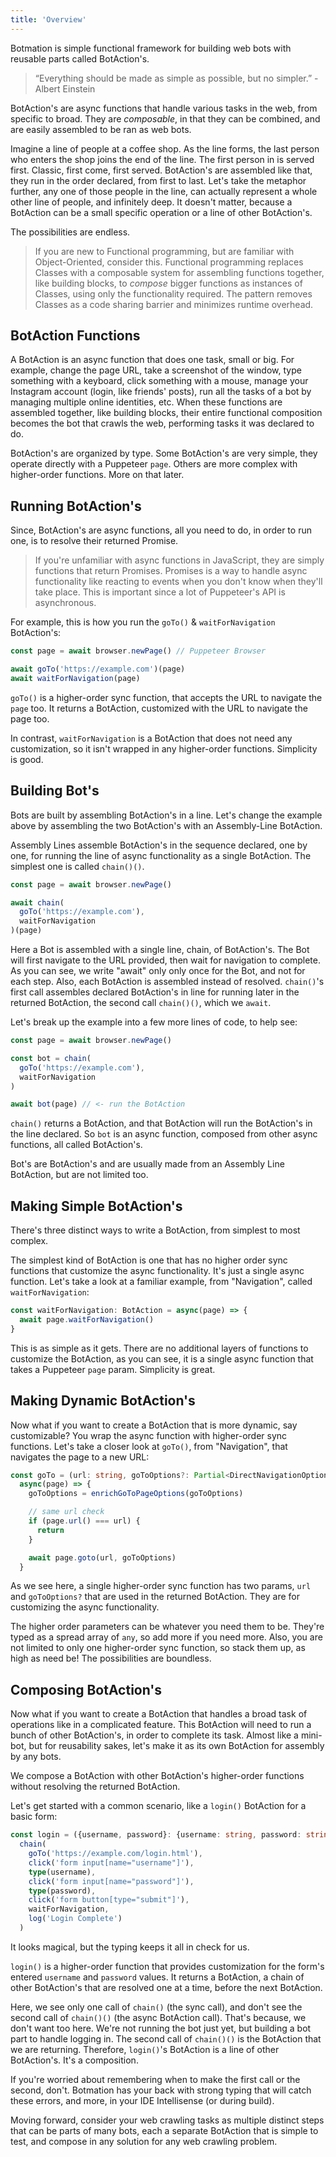 ---
title: 'Overview'
---

Botmation is simple functional framework for building web bots with reusable parts called BotAction's.

> “Everything should be made as simple as possible, but no simpler.” - Albert Einstein

BotAction's are async functions that handle various tasks in the web, from specific to broad. They are *composable*, in that they can be combined, and are easily assembled to be ran as web bots.

Imagine a line of people at a coffee shop. As the line forms, the last person who enters the shop joins the end of the line. The first person in is served first. Classic, first come, first served. BotAction's are assembled like that, they run in the order declared, from first to last. Let's take the metaphor further, any one of those people in the line, can actually represent a whole other line of people, and infinitely deep. It doesn't matter, because a BotAction can be a small specific operation or a line of other BotAction's. 

The possibilities are endless.

> If you are new to Functional programming, but are familiar with Object-Oriented, consider this. Functional programming replaces Classes with a composable system for assembling functions together, like building blocks, to *compose* bigger functions as instances of Classes, using only the functionality required. The pattern removes Classes as a code sharing barrier and minimizes runtime overhead.

## BotAction Functions
A BotAction is an async function that does one task, small or big. For example, change the page URL, take a screenshot of the window, type something with a keyboard, click something with a mouse, manage your Instagram account (login, like friends' posts), run all the tasks of a bot by managing multiple online identities, etc. When these functions are assembled together, like building blocks, their entire functional composition becomes the bot that crawls the web, performing tasks it was declared to do.

BotAction's are organized by type. Some BotAction's are very simple, they operate directly with a Puppeteer `page`. Others are more complex with higher-order functions. More on that later.

## Running BotAction's

Since, BotAction's are async functions, all you need to do, in order to run one, is to resolve their returned Promise.

> If you're unfamiliar with async functions in JavaScript, they are simply functions that return Promises. Promises is a way to handle async functionality like reacting to events when you don't know when they'll take place. This is important since a lot of Puppeteer's API is asynchronous.

For example, this is how you run the `goTo()` & `waitForNavigation` BotAction's:
```typescript
const page = await browser.newPage() // Puppeteer Browser

await goTo('https://example.com')(page)
await waitForNavigation(page)
```
`goTo()` is a higher-order sync function, that accepts the URL to navigate the `page` too. It returns a BotAction, customized with the URL to navigate the page too.

In contrast, `waitForNavigation` is a BotAction that does not need any customization, so it isn't wrapped in any higher-order functions. Simplicity is good.

## Building Bot's

Bots are built by assembling BotAction's in a line. Let's change the example above by assembling the two BotAction's with an Assembly-Line BotAction.

Assembly Lines assemble BotAction's in the sequence declared, one by one, for running the line of async functionality as a single BotAction. The simplest one is called `chain()()`.

```typescript title=playground_bot.ts
const page = await browser.newPage()

await chain(
  goTo('https://example.com'),
  waitForNavigation
)(page)
```

Here a Bot is assembled with a single line, chain, of BotAction's. The Bot will first navigate to the URL provided, then wait for navigation to complete. As you can see, we write "await" only only once for the Bot, and not for each step. Also, each BotAction is assembled instead of resolved. `chain()`'s first call assembles declared BotAction's in line for running later in the returned BotAction, the second call `chain()()`, which we `await`.

Let's break up the example into a few more lines of code, to help see:
```typescript
const page = await browser.newPage()

const bot = chain(
  goTo('https://example.com'),
  waitForNavigation
)

await bot(page) // <- run the BotAction
```

`chain()` returns a BotAction, and that BotAction will run the BotAction's in the line declared. So `bot` is an async function, composed from other async functions, all called BotAction's.

Bot's are BotAction's and are usually made from an Assembly Line BotAction, but are not limited too.

## Making Simple BotAction's

There's three distinct ways to write a BotAction, from simplest to most complex.

The simplest kind of BotAction is one that has no higher order sync functions that customize the async functionality. It's just a single async function. Let's take a look at a familiar example, from "Navigation", called `waitForNavigation`:

```typescript
const waitForNavigation: BotAction = async(page) => {
  await page.waitForNavigation()
}
```

This is as simple as it gets. There are no additional layers of functions to customize the BotAction, as you can see, it is a single async function that takes a Puppeteer `page` param. Simplicity is great.

## Making Dynamic BotAction's

Now what if you want to create a BotAction that is more dynamic, say customizable? You wrap the async function with higher-order sync functions. Let's take a closer look at `goTo()`, from "Navigation", that navigates the page to a new URL:

```typescript
const goTo = (url: string, goToOptions?: Partial<DirectNavigationOptions>): BotAction => 
  async(page) => {
    goToOptions = enrichGoToPageOptions(goToOptions)  

    // same url check
    if (page.url() === url) {
      return
    }

    await page.goto(url, goToOptions)
  }
```

As we see here, a single higher-order sync function has two params, `url` and `goToOptions?` that are used in the returned BotAction. They are for customizing the async functionality.

The higher order parameters can be whatever you need them to be. They're typed as a spread array of `any`, so add more if you need more. Also, you are not limited to only one higher-order sync function, so stack them up, as high as need be! The possibilities are boundless.

## Composing BotAction's

Now what if you want to create a BotAction that handles a broad task of operations like in a complicated feature. This BotAction will need to run a bunch of other BotAction's, in order to complete its task. Almost like a mini-bot, but for reusability sakes, let's make it as its own BotAction for assembly by any bots.

We compose a BotAction with other BotAction's higher-order functions without resolving the returned BotAction.

Let's get started with a common scenario, like a `login()` BotAction for a basic form:

```typescript
const login = ({username, password}: {username: string, password: string}): BotAction =>
  chain(
    goTo('https://example.com/login.html'),
    click('form input[name="username"]'),
    type(username),
    click('form input[name="password"]'),
    type(password),
    click('form button[type="submit"]'),
    waitForNavigation,
    log('Login Complete')
  )
```

It looks magical, but the typing keeps it all in check for us.

`login()` is a higher-order function that provides customization for the form's entered `username` and `password` values. It returns a BotAction, a chain of other BotAction's that are resolved one at a time, before the next BotAction.

Here, we see only one call of `chain()` (the sync call), and don't see the second call of `chain()()` (the async BotAction call). That's because, we don't want too here. We're not running the bot just yet, but building a bot part to handle logging in. The second call of `chain()()` is the BotAction that we are returning. Therefore, `login()`'s BotAction is a line of other BotAction's. It's a composition.

If you're worried about remembering when to make the first call or the second, don't. Botmation has your back with strong typing that will catch these errors, and more, in your IDE Intellisense (or during build).

Moving forward, consider your web crawling tasks as multiple distinct steps that can be parts of many bots, each a separate BotAction that is simple to test, and compose in any solution for any web crawling problem.